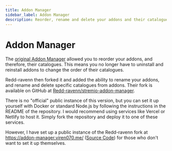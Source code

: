 ```yaml
---
title: Addon Manager
sidebar_label: Addon Manager
description: Reorder, rename and delete your addons and their catalogues.
---
```


# Addon Manager

The [original Addon Manager](https://addon-manager.dontwanttos.top/) allowed you to reorder your addons, and therefore, their catalogues. 
This means you no longer have to uninstall and reinstall addons to change the order of their catalogues.

Redd-ravenn then forked it and added the ability to rename your addons, and rename and delete specific catalogues from addons. 
Their fork is available on GitHub at [Redd-ravenn/stremio-addon-manager](https://github.com/Redd-ravenn/stremio-addon-manager).

There is no "official" public instance of this version, but you can set it up yourself with Docker or standard Node.js by following the instructions in the README of the repository.
I would recommend using services like Vercel or Netlify to host it. Simply fork the repository and deploy it to one of these services.

However, I have set up a public instance of the Redd-ravenn fork at https://addon-manager.viren070.me/ ([Source Code](https://github.com/Viren070/stremio-addon-manager)) for those who don't want to set it up themselves.
